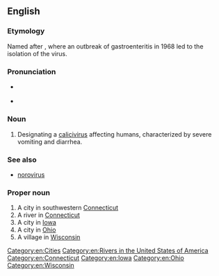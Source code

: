 ==English==

===Etymology===
Named after {{w|Norwalk, Ohio}}, where an outbreak of gastroenteritis in 1968 led to the isolation of the virus.

===Pronunciation===
* {{a|UK}} {{IPA|/ˈnɔː.wɔːk/|lang=en}}
* {{a|US}} {{IPA|/ˈnɔ(ː)ɹ.wɔːk/|lang=en}}

===Noun===
{{en-noun|-}}

# {{label|en|medicine|virology}} Designating a [[calicivirus]] affecting humans, characterized by severe vomiting and diarrhea.

===See also===
* [[norovirus]]

===Proper noun===
{{en-proper noun}}

# A city in southwestern [[Connecticut]]
# A river in [[Connecticut]]
# A city in [[Iowa]]
# A city in [[Ohio]]
# A village in [[Wisconsin]]

[[Category:en:Cities]]
[[Category:en:Rivers in the United States of America]]
[[Category:en:Connecticut]]
[[Category:en:Iowa]]
[[Category:en:Ohio]]
[[Category:en:Wisconsin]]